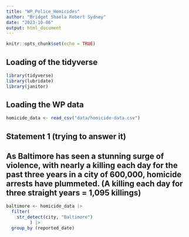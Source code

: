 ```yaml
---
title: "WP_Police_Homicides"
author: "Bridget Shaela Robert Sydney"
date: "2023-10-06"
output: html_document
---
```


```r
knitr::opts_chunk$set(echo = TRUE)
```

## Loading of the tidyverse

```r
library(tidyverse)
library(lubridate)
library(janitor)
```

## Loading the WP data

```r
homicide_data <- read_csv("data/homicide-data.csv")
```
## Statement 1 (trying to answer it) 
## As Baltimore has seen a stunning surge of violence, with nearly a killing each day for the past three years in a city of 600,000, homicide arrests have plummeted. (A killing each day for three straight years = 1,095 killings)

```r
baltimore <- homicide_data |>
  filter(
    str_detect(city, "Baltimore")
         ) |>
  group_by (reported_date)

  
```
